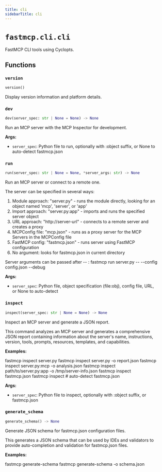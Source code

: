 ```yaml
---
title: cli
sidebarTitle: cli
---
```


# `fastmcp.cli.cli`


FastMCP CLI tools using Cyclopts.

## Functions

### `version` <sup><a href="https://github.com/bhardwajRahul/fastmcp/blob/main/src/fastmcp/cli/cli.py#L103" target="_blank"><Icon icon="github" style="width: 14px; height: 14px;" /></a></sup>

```python
version()
```


Display version information and platform details.


### `dev` <sup><a href="https://github.com/bhardwajRahul/fastmcp/blob/main/src/fastmcp/cli/cli.py#L141" target="_blank"><Icon icon="github" style="width: 14px; height: 14px;" /></a></sup>

```python
dev(server_spec: str | None = None) -> None
```


Run an MCP server with the MCP Inspector for development.

**Args:**
- `server_spec`: Python file to run, optionally with \:object suffix, or None to auto-detect fastmcp.json


### `run` <sup><a href="https://github.com/bhardwajRahul/fastmcp/blob/main/src/fastmcp/cli/cli.py#L345" target="_blank"><Icon icon="github" style="width: 14px; height: 14px;" /></a></sup>

```python
run(server_spec: str | None = None, *server_args: str) -> None
```


Run an MCP server or connect to a remote one.

The server can be specified in several ways:
1. Module approach: "server.py" - runs the module directly, looking for an object named 'mcp', 'server', or 'app'
2. Import approach: "server.py:app" - imports and runs the specified server object
3. URL approach: "http://server-url" - connects to a remote server and creates a proxy
4. MCPConfig file: "mcp.json" - runs as a proxy server for the MCP Servers in the MCPConfig file
5. FastMCP config: "fastmcp.json" - runs server using FastMCP configuration
6. No argument: looks for fastmcp.json in current directory

Server arguments can be passed after -- :
fastmcp run server.py -- --config config.json --debug

**Args:**
- `server_spec`: Python file, object specification (file\:obj), config file, URL, or None to auto-detect


### `inspect` <sup><a href="https://github.com/bhardwajRahul/fastmcp/blob/main/src/fastmcp/cli/cli.py#L567" target="_blank"><Icon icon="github" style="width: 14px; height: 14px;" /></a></sup>

```python
inspect(server_spec: str | None = None) -> None
```


Inspect an MCP server and generate a JSON report.

This command analyzes an MCP server and generates a comprehensive JSON report
containing information about the server's name, instructions, version, tools,
prompts, resources, templates, and capabilities.

**Examples:**

fastmcp inspect server.py
fastmcp inspect server.py -o report.json
fastmcp inspect server.py:mcp -o analysis.json
fastmcp inspect path/to/server.py:app -o /tmp/server-info.json
fastmcp inspect fastmcp.json
fastmcp inspect  # auto-detect fastmcp.json

**Args:**
- `server_spec`: Python file to inspect, optionally with \:object suffix, or fastmcp.json


### `generate_schema` <sup><a href="https://github.com/bhardwajRahul/fastmcp/blob/main/src/fastmcp/cli/cli.py#L769" target="_blank"><Icon icon="github" style="width: 14px; height: 14px;" /></a></sup>

```python
generate_schema() -> None
```


Generate JSON schema for fastmcp.json configuration files.

This generates a JSON schema that can be used by IDEs and validators
to provide auto-completion and validation for fastmcp.json files.

**Examples:**

fastmcp generate-schema
fastmcp generate-schema -o schema.json

